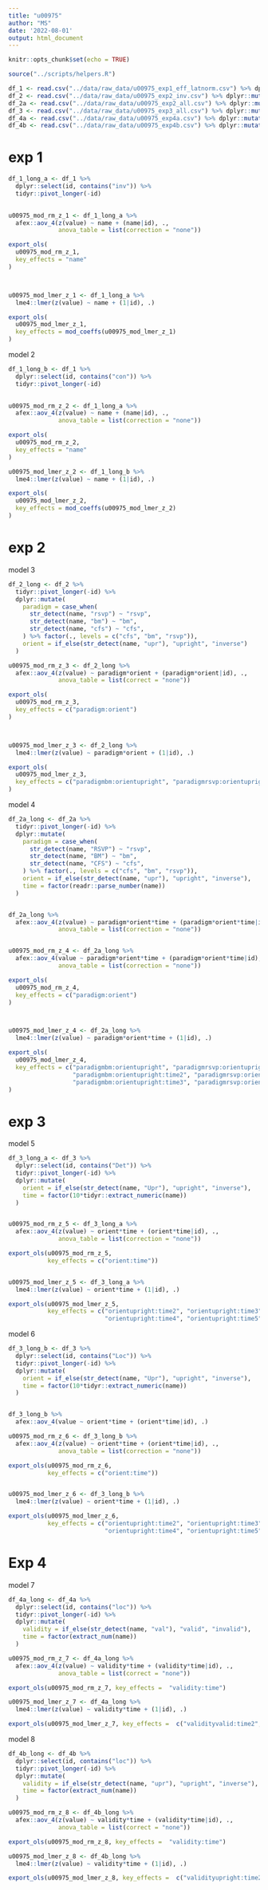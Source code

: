 ```yaml
---
title: "u00975"
author: "MS"
date: '2022-08-01'
output: html_document
---
```


```r
knitr::opts_chunk$set(echo = TRUE)

source("../scripts/helpers.R")

df_1 <- read.csv("../data/raw_data/u00975_exp1_eff_latnorm.csv") %>% dplyr::mutate(id = 1:nrow(.))
df_2 <- read.csv("../data/raw_data/u00975_exp2_inv.csv") %>% dplyr::mutate(id = 1:nrow(.))
df_2a <- read.csv("../data/raw_data/u00975_exp2_all.csv") %>% dplyr::mutate(id = 1:nrow(.))
df_3 <- read.csv("../data/raw_data/u00975_exp3_all.csv") %>% dplyr::mutate(id = 1:nrow(.))
df_4a <- read.csv("../data/raw_data/u00975_exp4a.csv") %>% dplyr::mutate(id = 1:nrow(.))
df_4b <- read.csv("../data/raw_data/u00975_exp4b.csv") %>% dplyr::mutate(id = 1:nrow(.))
```


# exp 1 

```r
df_1_long_a <- df_1 %>% 
  dplyr::select(id, contains("inv")) %>% 
  tidyr::pivot_longer(-id) 
  

u00975_mod_rm_z_1 <- df_1_long_a %>% 
  afex::aov_4(z(value) ~ name + (name|id), ., 
              anova_table = list(correction = "none"))

export_ols(
  u00975_mod_rm_z_1, 
  key_effects = "name"
)



u00975_mod_lmer_z_1 <- df_1_long_a %>% 
  lme4::lmer(z(value) ~ name + (1|id), .)

export_ols(
  u00975_mod_lmer_z_1, 
  key_effects = mod_coeffs(u00975_mod_lmer_z_1)
)
```

model 2 

```r
df_1_long_b <- df_1 %>% 
  dplyr::select(id, contains("con")) %>% 
  tidyr::pivot_longer(-id) 
  

u00975_mod_rm_z_2 <- df_1_long_a %>% 
  afex::aov_4(z(value) ~ name + (name|id), ., 
              anova_table = list(correction = "none"))

export_ols(
  u00975_mod_rm_z_2, 
  key_effects = "name"
)

u00975_mod_lmer_z_2 <- df_1_long_b %>% 
  lme4::lmer(z(value) ~ name + (1|id), .)

export_ols(
  u00975_mod_lmer_z_2, 
  key_effects = mod_coeffs(u00975_mod_lmer_z_2)
)
```


# exp 2 

model 3 

```r
df_2_long <- df_2 %>% 
  tidyr::pivot_longer(-id) %>% 
  dplyr::mutate(
    paradigm = case_when(
      str_detect(name, "rsvp") ~ "rsvp", 
      str_detect(name, "bm") ~ "bm", 
      str_detect(name, "cfs") ~ "cfs", 
    ) %>% factor(., levels = c("cfs", "bm", "rsvp")), 
    orient = if_else(str_detect(name, "upr"), "upright", "inverse")
  )

u00975_mod_rm_z_3 <- df_2_long %>% 
  afex::aov_4(z(value) ~ paradigm*orient + (paradigm*orient|id), ., 
              anova_table = list(correct = "none"))

export_ols(
  u00975_mod_rm_z_3, 
  key_effects = c("paradigm:orient")
)



u00975_mod_lmer_z_3 <- df_2_long %>% 
  lme4::lmer(z(value) ~ paradigm*orient + (1|id), .)

export_ols(
  u00975_mod_lmer_z_3, 
  key_effects = c("paradigmbm:orientupright", "paradigmrsvp:orientupright")
)
```


model 4 


```r
df_2a_long <- df_2a %>% 
  tidyr::pivot_longer(-id) %>% 
  dplyr::mutate(
    paradigm = case_when(
      str_detect(name, "RSVP") ~ "rsvp", 
      str_detect(name, "BM") ~ "bm", 
      str_detect(name, "CFS") ~ "cfs", 
    ) %>% factor(., levels = c("cfs", "bm", "rsvp")), 
    orient = if_else(str_detect(name, "upr"), "upright", "inverse"), 
    time = factor(readr::parse_number(name))
  )


df_2a_long %>% 
  afex::aov_4(z(value) ~ paradigm*orient*time + (paradigm*orient*time|id), ., 
              anova_table = list(correction = "none"))


u00975_mod_rm_z_4 <- df_2a_long %>% 
  afex::aov_4(value ~ paradigm*orient*time + (paradigm*orient*time|id), ., 
              anova_table = list(correction = "none"))

export_ols(
  u00975_mod_rm_z_4, 
  key_effects = c("paradigm:orient")
)



u00975_mod_lmer_z_4 <- df_2a_long %>% 
  lme4::lmer(z(value) ~ paradigm*orient*time + (1|id), .)

export_ols(
  u00975_mod_lmer_z_4, 
  key_effects = c("paradigmbm:orientupright", "paradigmrsvp:orientupright", 
                  "paradigmbm:orientupright:time2", "paradigmrsvp:orientupright:time2", 
                  "paradigmbm:orientupright:time3", "paradigmrsvp:orientupright:time3")
)
```

# exp 3 

model 5 

```r
df_3_long_a <- df_3 %>% 
  dplyr::select(id, contains("Det")) %>% 
  tidyr::pivot_longer(-id) %>% 
  dplyr::mutate(
    orient = if_else(str_detect(name, "Upr"), "upright", "inverse"), 
    time = factor(10*tidyr::extract_numeric(name))
  )


u00975_mod_rm_z_5 <- df_3_long_a %>% 
  afex::aov_4(z(value) ~ orient*time + (orient*time|id), ., 
              anova_table = list(correction = "none"))

export_ols(u00975_mod_rm_z_5, 
           key_effects = c("orient:time"))


u00975_mod_lmer_z_5 <- df_3_long_a %>% 
  lme4::lmer(z(value) ~ orient*time + (1|id), .)

export_ols(u00975_mod_lmer_z_5, 
           key_effects = c("orientupright:time2", "orientupright:time3", 
                           "orientupright:time4", "orientupright:time5"))
```

model 6 

```r
df_3_long_b <- df_3 %>% 
  dplyr::select(id, contains("Loc")) %>% 
  tidyr::pivot_longer(-id) %>% 
  dplyr::mutate(
    orient = if_else(str_detect(name, "Upr"), "upright", "inverse"), 
    time = factor(10*tidyr::extract_numeric(name))
  )


df_3_long_b %>% 
  afex::aov_4(value ~ orient*time + (orient*time|id), .)

u00975_mod_rm_z_6 <- df_3_long_b %>% 
  afex::aov_4(z(value) ~ orient*time + (orient*time|id), ., 
              anova_table = list(correction = "none"))

export_ols(u00975_mod_rm_z_6, 
           key_effects = c("orient:time"))


u00975_mod_lmer_z_6 <- df_3_long_b %>% 
  lme4::lmer(z(value) ~ orient*time + (1|id), .)

export_ols(u00975_mod_lmer_z_6, 
           key_effects = c("orientupright:time2", "orientupright:time3", 
                           "orientupright:time4", "orientupright:time5"))
```

# Exp 4

model 7 

```r
df_4a_long <- df_4a %>% 
  dplyr::select(id, contains("loc")) %>% 
  tidyr::pivot_longer(-id) %>% 
  dplyr::mutate(
    validity = if_else(str_detect(name, "val"), "valid", "invalid"), 
    time = factor(extract_num(name))
  )

u00975_mod_rm_z_7 <- df_4a_long %>% 
  afex::aov_4(z(value) ~ validity*time + (validity*time|id), ., 
              anova_table = list(correct = "none"))

export_ols(u00975_mod_rm_z_7, key_effects =  "validity:time")

u00975_mod_lmer_z_7 <- df_4a_long %>% 
  lme4::lmer(z(value) ~ validity*time + (1|id), .)

export_ols(u00975_mod_lmer_z_7, key_effects =  c("validityvalid:time2", "validityvalid:time3", "validityvalid:time4"))
```

model 8 

```r
df_4b_long <- df_4b %>% 
  dplyr::select(id, contains("loc")) %>% 
  tidyr::pivot_longer(-id) %>% 
  dplyr::mutate(
    validity = if_else(str_detect(name, "upr"), "upright", "inverse"), 
    time = factor(extract_num(name))
  )

u00975_mod_rm_z_8 <- df_4b_long %>% 
  afex::aov_4(z(value) ~ validity*time + (validity*time|id), ., 
              anova_table = list(correct = "none"))

export_ols(u00975_mod_rm_z_8, key_effects =  "validity:time")

u00975_mod_lmer_z_8 <- df_4b_long %>% 
  lme4::lmer(z(value) ~ validity*time + (1|id), .)

export_ols(u00975_mod_lmer_z_8, key_effects =  c("validityupright:time2", "validityupright:time3", "validityupright:time4"))
```